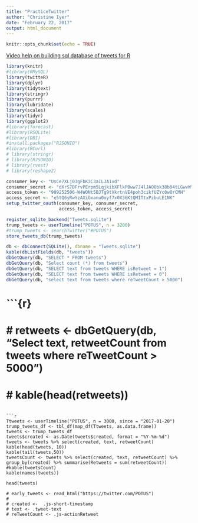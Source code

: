 ```yaml
---
title: "PracticeTwitter"
author: "Christine Iyer"
date: "February 22, 2017"
output: html_document
---
```


```r
knitr::opts_chunk$set(echo = TRUE)
```

[Video help on building sql database of tweets for R](https://www.youtube.com/watch?v=Gew1OmR-Egg)

```r
library(knitr)
#library(RMySQL)
library(twitteR)
library(dplyr)
library(tidytext)
library(stringr)
library(purrr)
library(lubridate)
library(scales)
library(tidyr)
library(ggplot2)
#library(forecast)
#library(RSQLite)
#library(DBI)
#install.packages("RJSONIO")
#library(RCurl)
# library(stringr)
# library(RJSONIO)
# library(rvest)
# library(reshape2)
```


```r
consumer_key <- "UsCe7XLj03gFbK3C3aILJA1vd"
consumer_secret <- "dXrS7DFrvPErpm5LqjkibXFlkPBww7J4lJAOObk38b04tLGwvW"
access_token <- "909252506-W4WONt5BJTg9tVkrtnVE4poh3cikfUZYc0wOrCMH"
access_secret <- "e5tQ6yRwYzAXiGxanu0xyf7x0X36KtQMITtxPzbuLE1NK"
setup_twitter_oauth(consumer_key, consumer_secret,
                    access_token, access_secret)
```

```r
register_sqlite_backend("Tweets.sqlite")
trump_tweets <- userTimeline("POTUS", n = 3200)
#trump_tweets <- searchTwitter("#POTUS")
store_tweets_db(trump_tweets)

```

```r
db <- dbConnect(SQLite(), dbname = "Tweets.sqlite")
kable(dbListFields(db, "tweets"))
dbGetQuery(db, "SELECT * FROM tweets")
dbGetQuery(db, "Select count (*) from tweets")
dbGetQuery(db, "SELECT text from tweets WHERE isRetweet = 1")
dbGetQuery(db, "SELECT text from tweets WHERE isRetweet = 0")
dbGetQuery(db, "select text from tweets where reTweetCount > 5000")
```

# ```{r}
# # retweets <- dbGetQuery(db, "Select text, retweetCount from tweets where reTweetCount > 5000")
# # kable(head(retweets))

```

```r
Ttweets <- userTimeline("POTUS", n = 3000, since = "2017-01-20")
trump_tweets_df <- tbl_df(map_df(Ttweets, as.data.frame))
tweets <- trump_tweets_df 
tweets$created <- as.Date(tweets$created, format = "%Y-%m-%d")
tweets <- tweets %>% select(created, text, retweetCount)
kable(head(tweets, 10))
kable(tail(tweets,50))
tweetsCount <- tweets %>% select(created, text, retweetCount) %>% group_by(created) %>% summarise(Retweets = sum(retweetCount))
#kable(tweetsCount)
kable(names(tweets))

head(tweets)

# early_tweets <- read_html("https://twitter.com/POTUS")
# 
# created <-  .js-short-timestamp
# text <- .tweet-text
# reTweetCount <- .js-actionRetweet
```

